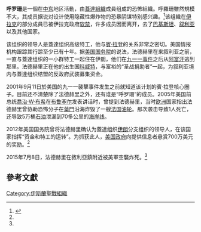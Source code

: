 {{Distinguish|大呼羅珊|伊斯兰国呼罗珊省}}
{{Expand language|en}}
{{noteTA
|G1=Military
|G2=People
|1=zh:基地;zh-hans:基地;zh-hk:阿蓋達;zh-tw:蓋達;zh-sg:卡伊达; 
|2=zh-cn:扎瓦希里;zh-hk:查瓦希里;
}}
'''呼罗珊'''是一個在[[中东|中东]]地区活動，由[[蓋達組織|蓋達組織]]成員组成的恐怖組織。呼羅珊雖然規模不大，其成员据说对设计使用隐藏性爆炸物的恐暴阴谋特别感兴趣。<ref name=xh20150722>{{Cite news |url=http://news.xinhuanet.com/world/2015-07/22/c_128046833.htm |title=美国：“呼罗珊”组织头目在美军空袭中身亡 |publisher=新華網 |date=2015-07-22 |accessdate=2016-08-25 |archive-date=2017-01-11 |archive-url=https://web.archive.org/web/20170111123411/http://news.xinhuanet.com/world/2015-07/22/c_128046833.htm |dead-url=no }}</ref>该组織在[[伊拉克|伊拉克]]的部分成員已被伊拉克政府[[软禁|软禁]]，许多成员因而离开，去了[[巴基斯坦|巴基斯坦]]、[[叙利亚|叙利亚]]以及其他国家。

该组织的领导人是蓋達组织高级特工{{Link-en|穆赫辛·法德赫里|Muhsin al-Fadhli}}，他与[[賓·拉登|賓·拉登]]的关系非常之密切。美国情报机构跟踪其行踪至少已有十年。据[[美国国务院|美国国务院]]的说法，法德赫里在来叙利亚之前，一直与蓋達组织的一小群特工一起住在伊朗，他们在[[九一一事件|九一一事件]]之后从[[阿富汗|阿富汗]]逃到那里。法德赫里正在他的出生国[[科威特|科威特]]，与富裕的“圣战捐助者”一起，为叙利亚境内与蓋達组织结盟的反政府武装募集资金。

2001年9月11日於美国的九一一襲擊事件发生之前就知道该计划的賓·拉登核心圈子。目前还不清楚除了法德赫里之外，还有谁是“呼罗珊”的成员。2005年美国前总统[[喬治·W·布希|喬治·W·布希]]在[[布鲁塞尔|布鲁塞尔]]发表讲话时，曾提到法德赫里，当时[[欧洲|欧洲]]国家指出法德赫里曾协助恐怖分子在[[葉門|葉門]]沿海炸毁了一艘[[法国|法国]][[油轮|油轮]]。那次袭击导致1人死亡，还导致5万桶[[石油|石油]]泄漏到70多公里的[[海岸线|海岸线]]。

2012年美国国务院曾将法德赫里确认为蓋達组织[[伊朗|伊朗]]分支组织的领导人，在该国家指挥“资金和特工的运转”。为抓获此人，[[美国政府|美国政府]]向提供信息者悬赏700万美元的奖励。<ref name=xh20150722/>

2015年7月8日，法德赫里在敘利亞{{Link-en|塞爾邁達|Sarmada}}鎮附近被美軍空襲炸死。<ref name=xh20150722/>

==參考文獻==
{{Reflist}}

[[Category:伊斯蘭聖戰組織|Category:伊斯蘭聖戰組織]]